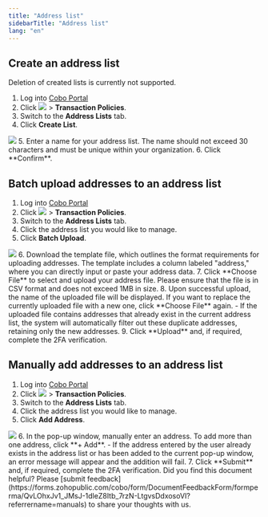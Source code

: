 ```yaml
---
title: "Address list"
sidebarTitle: "Address list"
lang: "en"
---
```


## Create an address list

<Note>Deletion of created lists is currently not supported.</Note>

1. Log into [Cobo Portal](https://portal.cobo.com/login)
2. Click <img src="/en/images/common/wallets_icon.svg" className="icon"/> > **Transaction Policies**.
3. Switch to the **Address Lists** tab.
4. Click **Create List**.
<img src="/en/images/risk-controls/create-an-address-list.png" className="screenshot_full_screen"/>
5. Enter a name for your address list. The name should not exceed 30 characters and must be unique within your organization.
6. Click **Confirm**.




## Batch upload addresses to an address list

1. Log into [Cobo Portal](https://portal.cobo.com/login)
2. Click <img src="/en/images/common/wallets_icon.svg" className="icon"/> > **Transaction Policies**.
3. Switch to the **Address Lists** tab.
4. Click the address list you would like to manage.
5. Click **Batch Upload**.
<img src="/en/images/risk-controls/batch-upload.png" className="screenshot_full_screen"/>
6. Download the template file, which outlines the format requirements for uploading addresses. The template includes a column labeled "address," where you can directly input or paste your address data.
7. Click **Choose File** to select and upload your address file. Please ensure that the file is in CSV format and does not exceed 1MB in size.
8. Upon successful upload, the name of the uploaded file will be displayed. If you want to replace the currently uploaded file with a new one, click **Choose File** again.
   - If the uploaded file contains addresses that already exist in the current address list, the system will automatically filter out these duplicate addresses, retaining only the new addresses.
9. Click **Upload** and, if required, complete the 2FA verification.

## Manually add addresses to an address list
1. Log into [Cobo Portal](https://portal.cobo.com/login)
2. Click <img src="/en/images/common/wallets_icon.svg" className="icon"/> > **Transaction Policies**.
3. Switch to the **Address Lists** tab.
4. Click the address list you would like to manage.
5. Click **Add Address**.
<img src="/en/images/risk-controls/batch-upload.png" className="screenshot_full_screen"/>
6. In the pop-up window, manually enter an address. To add more than one address, click **+ Add**.
   - If the address entered by the user already exists in the address list or has been added to the current pop-up window, an error message will appear and the addition will fail.
7. Click **Submit** and, if required, complete the 2FA verification.
<Tip>Did you find this document helpful? Please [submit feedback](https://forms.zohopublic.com/cobo/form/DocumentFeedbackForm/formperma/QvLOhxJv1_JMsJ-1dleZ8Itb_7rzN-LtgvsDdxosoVI?referrername=manuals) to share your thoughts with us.</Tip>